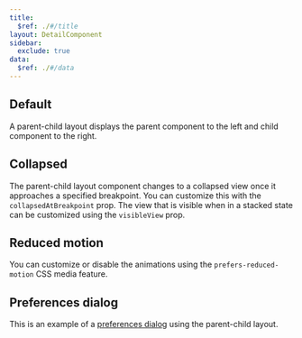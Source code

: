 ```yaml
---
title:
  $ref: ./#/title
layout: DetailComponent
sidebar:
  exclude: true
data:
  $ref: ./#/data
---
```


<LivePreviewControls>

<LivePreview componentName="parent-child-layout" exampleName="Default">

## Default

A parent-child layout displays the parent component to the left and child component to the right.

</LivePreview>

<LivePreview componentName="parent-child-layout" exampleName="Collapsed">

## Collapsed

The parent-child layout component changes to a collapsed view once it approaches a specified breakpoint. You can customize this with the `collapsedAtBreakpoint` prop.
The view that is visible when in a stacked state can be customized using the `visibleView` prop.

</LivePreview>

<LivePreview componentName="parent-child-layout" exampleName="ReducedMotion">

## Reduced motion

You can customize or disable the animations using the `prefers-reduced-motion` CSS media feature.

</LivePreview>

<LivePreview componentName="parent-child-layout" exampleName="PreferencesDialog">

## Preferences dialog

This is an example of a [preferences dialog](../../patterns/preferences-dialog) using the parent-child layout.

</LivePreview>

</LivePreviewControls>
